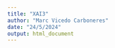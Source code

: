 ---
title: "XAI3"
author: "Marc Vicedo Carboneres"
date: "24/5/2024"
output: html_document
---

```{r}



```
